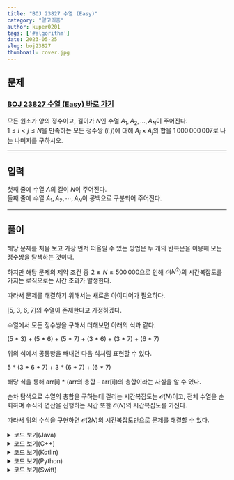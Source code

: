 ---
title: "BOJ 23827 수열 (Easy)"
category: "알고리즘"
author: kuper0201
tags: ['#algorithm']
date: 2023-05-25
slug: boj23827
thumbnail: cover.jpg
---


## 문제

### <a href="https://boj.kr/23827" target="_blank">BOJ 23827 수열 (Easy) 바로 가기</a>

모든 원소가 양의 정수이고, 길이가 $N$인 수열 $A_1, A_2, ..., A_N$이 주어진다.<br/>
$1 \le i < j \le N$을 만족하는 모든 정수쌍 $(i, j)$에 대해 $A_i \times A_j$의 합을 $1\, 000 \, 000 \, 007$로 나눈 나머지를 구하시오.

---

## 입력

첫째 줄에 수열 $A$의 길이 $N$이 주어진다.<br/>
둘째 줄에 수열 $A_1, A_2, \cdots, A_N$이 공백으로 구분되어 주어진다.

---

## 풀이

해당 문제를 처음 보고 가장 먼저 떠올릴 수 있는 방법은 두 개의 반복문을 이용해 모든 정수쌍을 탐색하는 것이다.

하지만 해당 문제의 제약 조건 중  $2 \le N \le 500\,000$으로 인해 $\mathcal{O}(N^{2})$의 시간복잡도를 가지는 로직으로는 시간 초과가 발생한다.

따라서 문제를 해결하기 위해서는 새로운 아이디어가 필요하다.

[5, 3, 6, 7]의 수열이 존재한다고 가정하겠다.

수열에서 모든 정수쌍을 구해서 더해보면 아래의 식과 같다.

(5 * 3) + (5 * 6) + (5 * 7) + (3 * 6) + (3 * 7) + (6 * 7)

위의 식에서 공통항을 빼내면 다음 식처럼 표현할 수 있다.

5 * (3 + 6 + 7) + 3 * (6 + 7) + (6 * 7)

해당 식을 통해 arr[i] * (arr의 총합 - arr[i])의 총합이라는 사실을 알 수 있다.

순차 탐색으로 수열의 총합을 구하는데 걸리는 시간복잡도는 $\mathcal{O}(N)$이고, 전체 수열을 순회하며 수식의 연산을 진행하는 시간 또한 $\mathcal{O}(N)$의 시간복잡도를 가진다.

따라서 위의 수식을 구현하면 $\mathcal{O}(2N)$의 시간복잡도만으로 문제를 해결할 수 있다.

<details markdown="1">
<summary>코드 보기(Java)</summary>

```javascript
import java.io.*;

public class Main {
    public static void main(String[] args) throws Exception {
        BufferedReader br = new BufferedReader(new InputStreamReader(System.in));

        // 수열의 개수 입력
        int N = Integer.parseInt(br.readLine());
        long sum = 0;
        long[] arr = new long[N];

        // 수열 입력 및 수열의 총합 구하기
        String[] s = br.readLine().split(" ");
        for(int i = 0; i < N; i++) {
            arr[i] = Long.parseLong(s[i]);
            sum += arr[i];
        }

        // 현재값 * (총합 - 현재값) 구한 후 나머지 연산
        long res = 0;
        for(int i = 0; i < N; i++) {
            sum -= arr[i];
            res += (arr[i] * sum);
            res %= 1000000007;
        }

        System.out.println(res);
    }
}
```
</details>

<details markdown="1">
<summary>코드 보기(C++)</summary>

```cpp
#include <iostream>

#define fastio ios_base::sync_with_stdio(false); cin.tie(nullptr); cout.tie(nullptr)
#define endl '\n'

using namespace std;

int main() {
    fastio;
    
    // 수열의 개수 입력
    int N;
    cin >> N;
    long sum = 0;
    long arr[N];

    // 수열 입력 및 수열의 총합 구하기
    for(int i = 0; i < N; i++) {
        cin >> arr[i];
        sum += arr[i];
    }

    // 현재값 * (총합 - 현재값) 구한 후 나머지 연산
    long res = 0;
    for(int i = 0; i < N; i++) {
        sum -= arr[i];
        res += (arr[i] * sum);
        res %= 1000000007;
    }
    
    cout << res << endl;
    
    return 0;
}
```
</details>

<details markdown="1">
<summary>코드 보기(Kotlin)</summary>

```javascript
fun main(args: Array<String>) = with(System.`in`.bufferedReader()) {
    // 수열의 개수 입력
    var N = readLine().toInt()
    var sum: Long = 0
    var arr = Array<Long>(N, {0})

    // 수열 입력 및 수열의 총합 구하기
    var str = readLine().split(" ")
    for(i in 0 until N) {
        arr[i] = str[i].toLong()
        sum += arr[i]
    }

    // 현재값 * (총합 - 현재값) 구한 후 나머지 연산
    var res: Long = 0
    for(i in 0 until N) {
        sum -= arr[i]
        res += (arr[i] * sum)
        res %= 1000000007
    }
    
    println(res)
}
```
</details>

<details markdown="1">
<summary>코드 보기(Python)</summary>

```python
from sys import stdin

def main():
    # 수열의 개수 입력
    N = int(stdin.readline())
    sum = 0
    arr = [0] * N

    # 수열 입력 및 수열의 총합 구하기
    str = stdin.readline().split(' ')
    for i in range(N):
        arr[i] = int(str[i])
        sum = sum + arr[i]

    # 현재값 * (총합 - 현재값) 구한 후 나머지 연산
    res = 0
    for i in range(N):
        sum = sum - arr[i]
        res = res + (arr[i] * sum)
        res = res % 1000000007

    print(res)

if __name__ == "__main__":
    main()
```
</details>

<details markdown="1">
<summary>코드 보기(Swift)</summary>

```cpp
import Foundation

func main() {
    // 수열의 개수 입력
    var N = Int(readLine()!)!
    var sum: Int64 = 0
    var arr = Array<Int64>(repeating: 0, count: N)

    // 수열 입력 및 수열의 총합 구하기
    var str = readLine()!.split(separator: " ")
    for i in 0..<N {
        arr[i] = Int64(str[i])!
        sum += arr[i]
    }

    // 현재값 * (총합 - 현재값) 구한 후 나머지 연산
    var res: Int64 = 0
    for i in 0..<N {
        sum -= arr[i]
        res += (arr[i] * sum)
        res %= 1000000007
    }
    
    print(res)
}

main()
```
</details>